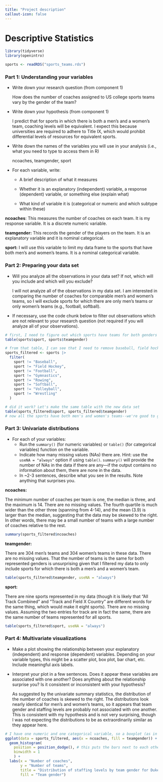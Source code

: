 ```yaml
---
title: "Project description"
callout-icon: false
---
```


# Descriptive Statistics {#descriptives}

```r
library(tidyverse)
library(openintro)

sports <- readRDS("sports_teams.rds")
```

### Part 1: Understanding your variables

-   Write down your research question (from component 1)

    How does the number of coaches assigned to US college sports teams vary by the gender of the team?

-   Write down your hypothesis (from component 1)

    I predict that for sports in which there is both a men's and a women's team, coaching levels will be equivalent.
    I expect this because universities are required to adhere to Title IX, which would prohibit differential levels of resources for equivalent sports.

-   Write down the names of the variables you will use in your analysis (i.e., what you need to type to access them in R)

    ncoaches, teamgender, sport

-   For each variable, write:

    -   A brief description of what it measures

    -   Whether it is an explanatory (independent) variable, a response (dependent) variable, or something else (explain what)

    -   What kind of variable it is (categorical or numeric and which subtype within these)

**ncoaches**: This measures the number of coaches on each team.
It is my response variable.
It is a discrete numeric variable.

**teamgender:** This records the gender of the players on the team.
It is an explanatory variable and it is nominal categorical.

**sport:** I will use this variable to limit my data frame to the sports that have both men's and women's teams.
It is a nominal categorical variable.

### Part 2: Preparing your data set

-   Will you analyze all the observations in your data set?
    If not, which will you include and which will you exclude?

    I will not analyze all of the observations in my data set.
    I am interested in comparing the number of coaches for comparable men's and women's teams, so I will exclude sports for which there are only men's teams or only women's teams (e.g., football, softball).

-   If necessary, use the code chunk below to filter out observations which are not relevant to your research question (not required if you will analyze all of your observations).

```r
# first, I need to figure out which sports have teams for both genders
table(sports$sport, sports$teamgender)

# from that table, I can see that I need to remove baseball, field hockey, football, gymnastics, rowing, softball, volleyball, and wrestling.
sports_filtered <- sports |> 
  filter(
    sport != "Baseball",
    sport != "Field Hockey",
    sport != "Football",
    sport != "Gymnastics",
    sport != "Rowing",
    sport != "Softball",
    sport != "Volleyball",
    sport != "Wrestling"
  )

# did it work? Let's make the same table with the new data set
table(sports_filtered$sport, sports_filtered$teamgender)
# now all the sports have both men's and women's teams--we're good to go!
```

### Part 3: Univariate distributions

-   For each of your variables:
    -   Run the `summary()` (for numeric variables) or `table()` (for categorical variables) function on the variable.
    -   Indicate how many missing values (NAs) there are. Hint: use the `useNA = "always"` option if using `table()`. `summary()` will provide the number of NAs in the data if there are any---if the output contains no information about them, there are none in the data.
    -   In \~2-3 sentences, describe what you see in the results. Note anything that surprises you.

**ncoaches:**

The minimum number of coaches per team is one, the median is three, and the maximum is 14.
There are no missing values.
The fourth quartile is much wider than the other three (spanning from 4-14), and the mean (3.9) is larger than the median, suggesting that the data may be skewed to the right.
In other words, there may be a small number of teams with a large number of coaches relative to the rest.

```r
summary(sports_filtered$ncoaches)
```

**teamgender:**

There are 304 men's teams and 304 women's teams in these data.
There are no missing values.
That the number of teams is the same for both represented genders is unsurprising given that I filtered my data to only include sports for which there is both a men's and a women's team.

```r
table(sports_filtered$teamgender, useNA = "always")
```

**sport:**

There are nine sports represented in my data (though it is likely that "All Track Combined" and "Track and Field X Country" are different words for the same thing, which would make it eight sports).
There are no missing values.
Assuming the two entries for track are in fact the same, there are the same number of teams represented for all sports.

```r
table(sports_filtered$sport, useNA = "always")
```

### Part 4: Multivariate visualizations

-   Make a plot showing the relationship between your explanatory (independent) and response (dependent) variables. Depending on your variable types, this might be a scatter plot, box plot, bar chart, etc. Include meaningful axis labels.

-   Interpret your plot in a few sentences. Does it appear these variables are associated with one another? Does anything about the relationship surprise you? Is it consistent or inconsistent with your hypothesis?

    As suggested by the univariate summary statistics, the distribution of the number of coaches is skewed to the right. The distributions look nearly identical for men's and women's teams, so it appears that team gender and staffing levels are probably not associated with one another. This is consistent with my hypothesis and is not very surprising, though I was not expecting the distributions to be as extraordinarily similar as they appear here.

```r
# I have one numeric and one categorical variable, so a boxplot (as in example code in the assignment template) would also be a good choice here--but for variety I will show the same information in histogram form
ggplot(data = sports_filtered, aes(x = ncoaches, fill = teamgender)) + 
  geom_histogram(
    position = position_dodge(), # this puts the bars next to each other
    binwidth = 1
    ) + 
  labs(x = "Number of coaches",
       y = "Number of teams",
       title = "Distribution of staffing levels by team gender for Duke and UNC sports",
       fill = "Team gender")
  
```

